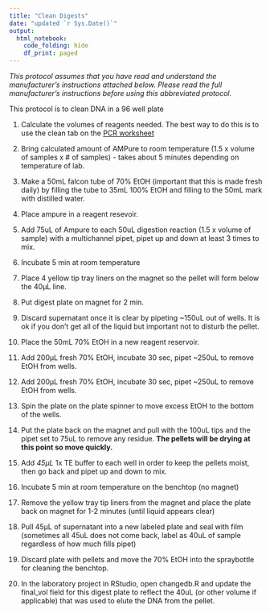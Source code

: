 ```yaml
---
title: "Clean Digests"
date: "updated `r Sys.Date()`"
output:
  html_notebook:
    code_folding: hide
    df_print: paged
---
```

*This protocol assumes that you have read and understand the manufacturer’s instructions attached below.  Please read the full manufacturer’s instructions before using this abbreviated protocol.*

This protocol is to clean DNA in a 96 well plate

1. Calculate the volumes of reagents needed.  The best way to do this is to use the clean tab on the [PCR worksheet](https://docs.google.com/spreadsheets/d/1LGt2WziwmGoJMluBcwmKfhZrGjZOlJLkVHf59-5cOV4/edit?usp=sharing)

2. Bring calculated amount of AMPure to room temperature  (1.5 x volume of samples x # of samples) - takes about 5 minutes depending on temperature of lab.
3. Make a 50mL falcon tube of 70% EtOH (important that this is made fresh daily) by filling the tube to 35mL 100% EtOH and filling to the 50mL mark with distilled water.
3. Place ampure in a reagent resevoir.
4. Add 75uL of Ampure to each 50uL digestion reaction (1.5 x volume of sample) with a multichannel pipet, pipet up and down at least 3 times to mix.
5. Incubate 5 min at room temperature
6. Place 4 yellow tip tray liners on the magnet so the pellet will form below the 40µL line.
7. Put digest plate on magnet for 2 min.
7. Discard supernatant once it is clear by pipeting ~150uL out of wells.  It is ok if you don't get all of the liquid but important not to disturb the pellet.
7. Place the 50mL 70% EtOH in a new reagent reservoir.
7. Add 200µL fresh 70% EtOH, incubate 30 sec, pipet ~250uL to remove EtOH from wells.
8. Add 200µL fresh 70% EtOH, incubate 30 sec, pipet ~250uL to remove EtOH from wells.
8. Spin the plate on the plate spinner to move excess EtOH to the bottom of the wells.
8. Put the plate back on the magnet and pull with the 100uL tips and the pipet set to 75uL to remove any residue. **The pellets will be drying at this point so move quickly.**
10. Add *45µL* 1x TE buffer to each well in order to keep the pellets moist, then go back and pipet up and down to mix.
11. Incubate 5 min at room temperature on the benchtop (no magnet)
11. Remove the yellow tray tip liners from the magnet and place the plate back on magnet for 1-2 minutes (until liquid appears clear)
12. Pull 45µL of supernatant into a new labeled plate and seal with film (sometimes all 45uL does not come back, label as 40uL of sample regardless of how much fills pipet)
13. Discard plate with pellets and move the 70% EtOH into the spraybottle for cleaning the benchtop.
14. In the laboratory project in RStudio, open changedb.R and update the final_vol field for this digest plate to reflect the 40uL (or other volume if applicable) that was used to elute the DNA from the pellet.
